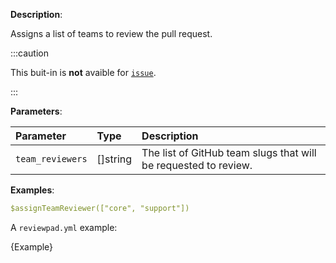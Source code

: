 
**Description**:

Assigns a list of teams to review the pull request.

:::caution

This buit-in is **not** avaible for [`issue`](/guides/syntax#workflow).

:::

**Parameters**:

| Parameter         | Type       | Description                                                      |
| :---------------- | :--------- | :--------------------------------------------------------------- |
| `team_reviewers`  | \[]string  | The list of GitHub team slugs that will be requested to review.  |

**Examples**:

```yml
$assignTeamReviewer(["core", "support"])
```

A `reviewpad.yml` example:

<CodeBlock language="yml">{Example}</CodeBlock>
